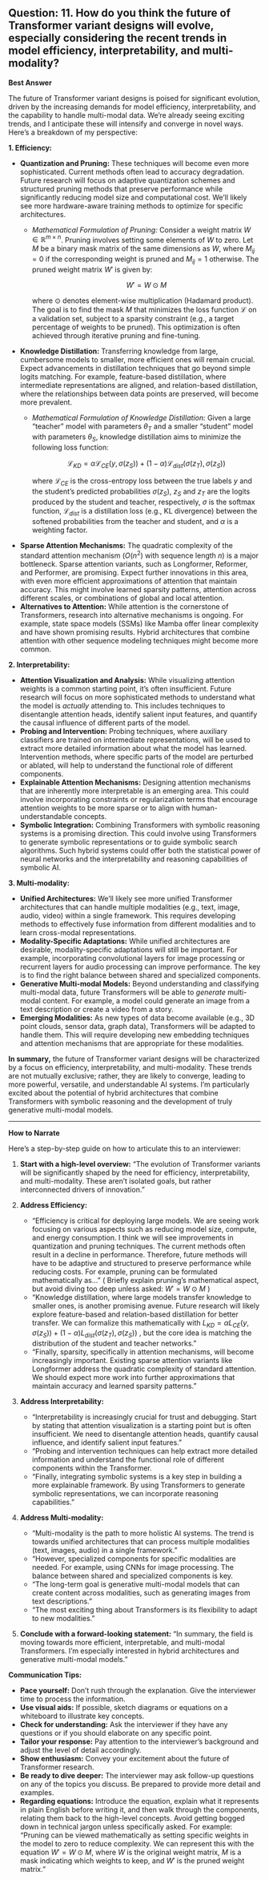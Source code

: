 ## Question: 11. How do you think the future of Transformer variant designs will evolve, especially considering the recent trends in model efficiency, interpretability, and multi-modality?

**Best Answer**

The future of Transformer variant designs is poised for significant evolution, driven by the increasing demands for model efficiency, interpretability, and the capability to handle multi-modal data. We're already seeing exciting trends, and I anticipate these will intensify and converge in novel ways. Here's a breakdown of my perspective:

**1. Efficiency:**

*   **Quantization and Pruning:**  These techniques will become even more sophisticated. Current methods often lead to accuracy degradation. Future research will focus on adaptive quantization schemes and structured pruning methods that preserve performance while significantly reducing model size and computational cost.  We'll likely see more hardware-aware training methods to optimize for specific architectures.
    *   *Mathematical Formulation of Pruning:* Consider a weight matrix $W \in \mathbb{R}^{m \times n}$. Pruning involves setting some elements of $W$ to zero.  Let $M$ be a binary mask matrix of the same dimensions as $W$, where $M_{ij} = 0$ if the corresponding weight is pruned and $M_{ij} = 1$ otherwise. The pruned weight matrix $W'$ is given by:

        $$W' = W \odot M$$

        where $\odot$ denotes element-wise multiplication (Hadamard product). The goal is to find the mask $M$ that minimizes the loss function $\mathcal{L}$ on a validation set, subject to a sparsity constraint (e.g., a target percentage of weights to be pruned). This optimization is often achieved through iterative pruning and fine-tuning.

*   **Knowledge Distillation:** Transferring knowledge from large, cumbersome models to smaller, more efficient ones will remain crucial. Expect advancements in distillation techniques that go beyond simple logits matching.  For example, feature-based distillation, where intermediate representations are aligned, and relation-based distillation, where the relationships between data points are preserved, will become more prevalent.
    *   *Mathematical Formulation of Knowledge Distillation:* Given a large "teacher" model with parameters $\theta_T$ and a smaller "student" model with parameters $\theta_S$, knowledge distillation aims to minimize the following loss function:

        $$\mathcal{L}_{KD} = \alpha \mathcal{L}_{CE}(y, \sigma(z_S)) + (1 - \alpha) \mathcal{L}_{dist}( \sigma(z_T), \sigma(z_S))$$

        where $\mathcal{L}_{CE}$ is the cross-entropy loss between the true labels $y$ and the student's predicted probabilities $\sigma(z_S)$, $z_S$ and $z_T$ are the logits produced by the student and teacher, respectively, $\sigma$ is the softmax function, $\mathcal{L}_{dist}$ is a distillation loss (e.g., KL divergence) between the softened probabilities from the teacher and student, and $\alpha$ is a weighting factor.

*   **Sparse Attention Mechanisms:**  The quadratic complexity of the standard attention mechanism ($O(n^2)$ with sequence length $n$) is a major bottleneck.  Sparse attention variants, such as Longformer, Reformer, and Performer, are promising.  Expect further innovations in this area, with even more efficient approximations of attention that maintain accuracy.  This might involve learned sparsity patterns, attention across different scales, or combinations of global and local attention.
*   **Alternatives to Attention:** While attention is the cornerstone of Transformers, research into alternative mechanisms is ongoing.  For example, state space models (SSMs) like Mamba offer linear complexity and have shown promising results.  Hybrid architectures that combine attention with other sequence modeling techniques might become more common.

**2. Interpretability:**

*   **Attention Visualization and Analysis:**  While visualizing attention weights is a common starting point, it's often insufficient.  Future research will focus on more sophisticated methods to understand what the model is *actually* attending to.  This includes techniques to disentangle attention heads, identify salient input features, and quantify the causal influence of different parts of the model.
*   **Probing and Intervention:**  Probing techniques, where auxiliary classifiers are trained on intermediate representations, will be used to extract more detailed information about what the model has learned.  Intervention methods, where specific parts of the model are perturbed or ablated, will help to understand the functional role of different components.
*   **Explainable Attention Mechanisms:** Designing attention mechanisms that are inherently more interpretable is an emerging area.  This could involve incorporating constraints or regularization terms that encourage attention weights to be more sparse or to align with human-understandable concepts.
*   **Symbolic Integration:**  Combining Transformers with symbolic reasoning systems is a promising direction.  This could involve using Transformers to generate symbolic representations or to guide symbolic search algorithms.  Such hybrid systems could offer both the statistical power of neural networks and the interpretability and reasoning capabilities of symbolic AI.

**3. Multi-modality:**

*   **Unified Architectures:**  We'll likely see more unified Transformer architectures that can handle multiple modalities (e.g., text, image, audio, video) within a single framework.  This requires developing methods to effectively fuse information from different modalities and to learn cross-modal representations.
*   **Modality-Specific Adaptations:**  While unified architectures are desirable, modality-specific adaptations will still be important.  For example, incorporating convolutional layers for image processing or recurrent layers for audio processing can improve performance.  The key is to find the right balance between shared and specialized components.
*   **Generative Multi-modal Models:**  Beyond understanding and classifying multi-modal data, future Transformers will be able to *generate* multi-modal content.  For example, a model could generate an image from a text description or create a video from a story.
*   **Emerging Modalities:**  As new types of data become available (e.g., 3D point clouds, sensor data, graph data), Transformers will be adapted to handle them.  This will require developing new embedding techniques and attention mechanisms that are appropriate for these modalities.

**In summary,** the future of Transformer variant designs will be characterized by a focus on efficiency, interpretability, and multi-modality.  These trends are not mutually exclusive; rather, they are likely to converge, leading to more powerful, versatile, and understandable AI systems. I'm particularly excited about the potential of hybrid architectures that combine Transformers with symbolic reasoning and the development of truly generative multi-modal models.

---

**How to Narrate**

Here's a step-by-step guide on how to articulate this to an interviewer:

1.  **Start with a high-level overview:** "The evolution of Transformer variants will be significantly shaped by the need for efficiency, interpretability, and multi-modality.  These aren't isolated goals, but rather interconnected drivers of innovation."

2.  **Address Efficiency:**
    *   "Efficiency is critical for deploying large models. We are seeing work focusing on various aspects such as reducing model size, compute, and energy consumption. I think we will see improvements in quantization and pruning techniques. The current methods often result in a decline in performance. Therefore, future methods will have to be adaptive and structured to preserve performance while reducing costs. For example, pruning can be formulated mathematically as..." ( Briefly explain pruning's mathematical aspect, but avoid diving too deep unless asked: $W' = W \odot M$ )
    *   "Knowledge distillation, where large models transfer knowledge to smaller ones, is another promising avenue. Future research will likely explore feature-based and relation-based distillation for better transfer. We can formalize this mathematically with $L_{KD} = \alpha L_{CE}(y, \sigma(z_S)) + (1 - \alpha) L_{dist}( \sigma(z_T), \sigma(z_S))$ , but the core idea is matching the distribution of the student and teacher networks."
    *   "Finally, sparsity, specifically in attention mechanisms, will become increasingly important. Existing sparse attention variants like Longformer address the quadratic complexity of standard attention. We should expect more work into further approximations that maintain accuracy and learned sparsity patterns."

3.  **Address Interpretability:**
    *   "Interpretability is increasingly crucial for trust and debugging. Start by stating that attention visualization is a starting point but is often insufficient. We need to disentangle attention heads, quantify causal influence, and identify salient input features."
    *   "Probing and intervention techniques can help extract more detailed information and understand the functional role of different components within the Transformer.
    *   "Finally, integrating symbolic systems is a key step in building a more explainable framework. By using Transformers to generate symbolic representations, we can incorporate reasoning capabilities."

4.  **Address Multi-modality:**
    *   "Multi-modality is the path to more holistic AI systems. The trend is towards unified architectures that can process multiple modalities (text, images, audio) in a single framework."
    *   "However, specialized components for specific modalities are needed. For example, using CNNs for image processing. The balance between shared and specialized components is key.
    *   "The long-term goal is generative multi-modal models that can create content across modalities, such as generating images from text descriptions."
    *   "The most exciting thing about Transformers is its flexibility to adapt to new modalities."

5.  **Conclude with a forward-looking statement:** "In summary, the field is moving towards more efficient, interpretable, and multi-modal Transformers. I'm especially interested in hybrid architectures and generative multi-modal models."

**Communication Tips:**

*   **Pace yourself:** Don't rush through the explanation. Give the interviewer time to process the information.
*   **Use visual aids:** If possible, sketch diagrams or equations on a whiteboard to illustrate key concepts.
*   **Check for understanding:** Ask the interviewer if they have any questions or if you should elaborate on any specific point.
*   **Tailor your response:** Pay attention to the interviewer's background and adjust the level of detail accordingly.
*   **Show enthusiasm:** Convey your excitement about the future of Transformer research.
*   **Be ready to dive deeper:** The interviewer may ask follow-up questions on any of the topics you discuss. Be prepared to provide more detail and examples.
*   **Regarding equations:** Introduce the equation, explain what it represents in plain English before writing it, and then walk through the components, relating them back to the high-level concepts. Avoid getting bogged down in technical jargon unless specifically asked. For example: "Pruning can be viewed mathematically as setting specific weights in the model to zero to reduce complexity. We can represent this with the equation  $W' = W \odot M$, where $W$ is the original weight matrix, $M$ is a mask indicating which weights to keep, and $W'$ is the pruned weight matrix."
